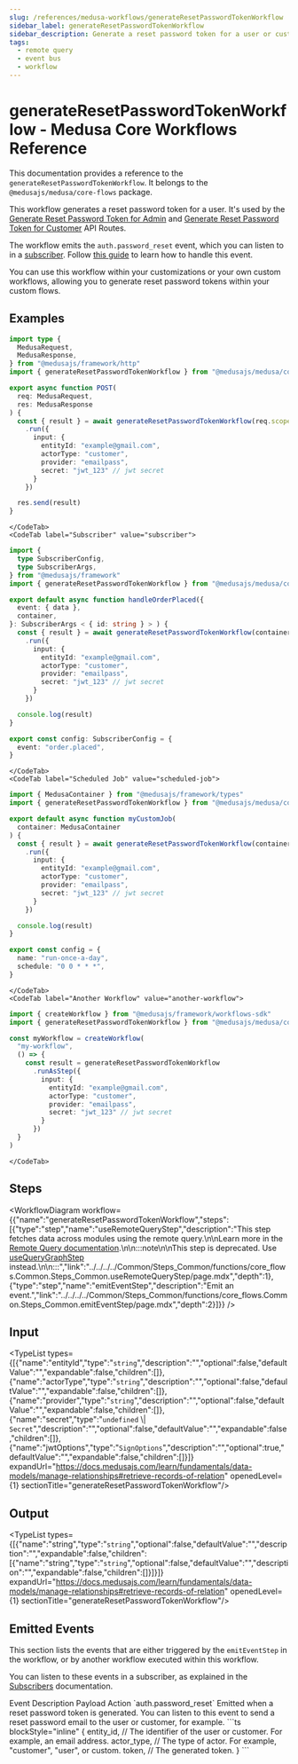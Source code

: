 ```yaml
---
slug: /references/medusa-workflows/generateResetPasswordTokenWorkflow
sidebar_label: generateResetPasswordTokenWorkflow
sidebar_description: Generate a reset password token for a user or customer.
tags:
  - remote query
  - event bus
  - workflow
---
```



# generateResetPasswordTokenWorkflow - Medusa Core Workflows Reference

This documentation provides a reference to the `generateResetPasswordTokenWorkflow`. It belongs to the `@medusajs/medusa/core-flows` package.

This workflow generates a reset password token for a user. It's used by the
[Generate Reset Password Token for Admin](https://docs.medusajs.com/api/admin#auth\_postactor\_typeauth\_providerresetpassword)
and [Generate Reset Password Token for Customer](https://docs.medusajs.com/api/store#auth\_postactor\_typeauth\_providerresetpassword)
API Routes.

The workflow emits the `auth.password_reset` event, which you can listen to in
a [subscriber](https://docs.medusajs.com/learn/fundamentals/events-and-subscribers). Follow
[this guide](https://docs.medusajs.com/resources/commerce-modules/auth/reset-password) to learn
how to handle this event.

You can use this workflow within your customizations or your own custom workflows, allowing you to
generate reset password tokens within your custom flows.

<SourceCodeLink link="https://github.com/medusajs/medusa/blob/e90dcedcd7627c61ed1a823400f734d624eaee05/packages/core/core-flows/src/auth/workflows/generate-reset-password-token.ts#L43" />

## Examples

<CodeTabs group="workflow-exection">
    <CodeTab label="API Route" value="api-route">
    
```ts title="src/api/workflow/route.ts"
import type {
  MedusaRequest,
  MedusaResponse,
} from "@medusajs/framework/http"
import { generateResetPasswordTokenWorkflow } from "@medusajs/medusa/core-flows"

export async function POST(
  req: MedusaRequest,
  res: MedusaResponse
) {
  const { result } = await generateResetPasswordTokenWorkflow(req.scope)
    .run({
      input: {
        entityId: "example@gmail.com",
        actorType: "customer",
        provider: "emailpass",
        secret: "jwt_123" // jwt secret
      }
    })

  res.send(result)
}
```

    </CodeTab>
    <CodeTab label="Subscriber" value="subscriber">
    
```ts title="src/subscribers/order-placed.ts"
import {
  type SubscriberConfig,
  type SubscriberArgs,
} from "@medusajs/framework"
import { generateResetPasswordTokenWorkflow } from "@medusajs/medusa/core-flows"

export default async function handleOrderPlaced({
  event: { data },
  container,
}: SubscriberArgs < { id: string } > ) {
  const { result } = await generateResetPasswordTokenWorkflow(container)
    .run({
      input: {
        entityId: "example@gmail.com",
        actorType: "customer",
        provider: "emailpass",
        secret: "jwt_123" // jwt secret
      }
    })

  console.log(result)
}

export const config: SubscriberConfig = {
  event: "order.placed",
}
```

    </CodeTab>
    <CodeTab label="Scheduled Job" value="scheduled-job">
    
```ts title="src/jobs/message-daily.ts"
import { MedusaContainer } from "@medusajs/framework/types"
import { generateResetPasswordTokenWorkflow } from "@medusajs/medusa/core-flows"

export default async function myCustomJob(
  container: MedusaContainer
) {
  const { result } = await generateResetPasswordTokenWorkflow(container)
    .run({
      input: {
        entityId: "example@gmail.com",
        actorType: "customer",
        provider: "emailpass",
        secret: "jwt_123" // jwt secret
      }
    })

  console.log(result)
}

export const config = {
  name: "run-once-a-day",
  schedule: "0 0 * * *",
}
```

    </CodeTab>
    <CodeTab label="Another Workflow" value="another-workflow">
    
```ts title="src/workflows/my-workflow.ts"
import { createWorkflow } from "@medusajs/framework/workflows-sdk"
import { generateResetPasswordTokenWorkflow } from "@medusajs/medusa/core-flows"

const myWorkflow = createWorkflow(
  "my-workflow",
  () => {
    const result = generateResetPasswordTokenWorkflow
      .runAsStep({
        input: {
          entityId: "example@gmail.com",
          actorType: "customer",
          provider: "emailpass",
          secret: "jwt_123" // jwt secret
        }
      })
  }
)
```

    </CodeTab>
  </CodeTabs>

## Steps

<WorkflowDiagram workflow={{"name":"generateResetPasswordTokenWorkflow","steps":[{"type":"step","name":"useRemoteQueryStep","description":"This step fetches data across modules using the remote query.\n\nLearn more in the [Remote Query documentation](https://docs.medusajs.com/learn/fundamentals/module-links/query).\n\n:::note\n\nThis step is deprecated. Use [useQueryGraphStep](../../../../Common/Steps_Common/functions/core_flows.Common.Steps_Common.useQueryGraphStep/page.mdx) instead.\n\n:::","link":"../../../../Common/Steps_Common/functions/core_flows.Common.Steps_Common.useRemoteQueryStep/page.mdx","depth":1},{"type":"step","name":"emitEventStep","description":"Emit an event.","link":"../../../../Common/Steps_Common/functions/core_flows.Common.Steps_Common.emitEventStep/page.mdx","depth":2}]}} />

## Input

<TypeList types={[{"name":"entityId","type":"`string`","description":"","optional":false,"defaultValue":"","expandable":false,"children":[]},{"name":"actorType","type":"`string`","description":"","optional":false,"defaultValue":"","expandable":false,"children":[]},{"name":"provider","type":"`string`","description":"","optional":false,"defaultValue":"","expandable":false,"children":[]},{"name":"secret","type":"`undefined` \\| `Secret`","description":"","optional":false,"defaultValue":"","expandable":false,"children":[]},{"name":"jwtOptions","type":"`SignOptions`","description":"","optional":true,"defaultValue":"","expandable":false,"children":[]}]} expandUrl="https://docs.medusajs.com/learn/fundamentals/data-models/manage-relationships#retrieve-records-of-relation" openedLevel={1} sectionTitle="generateResetPasswordTokenWorkflow"/>

## Output

<TypeList types={[{"name":"string","type":"`string`","optional":false,"defaultValue":"","description":"","expandable":false,"children":[{"name":"string","type":"`string`","optional":false,"defaultValue":"","description":"","expandable":false,"children":[]}]}]} expandUrl="https://docs.medusajs.com/learn/fundamentals/data-models/manage-relationships#retrieve-records-of-relation" openedLevel={1} sectionTitle="generateResetPasswordTokenWorkflow"/>

## Emitted Events

This section lists the events that are either triggered by the `emitEventStep` in the workflow, or by another workflow executed within this workflow.

You can listen to these events in a subscriber, as explained in the [Subscribers](https://docs.medusajs.com/learn/fundamentals/events-and-subscribers) documentation.

<Table>
  <Table.Header>
    <Table.Row>
      <Table.HeaderCell>
Event
</Table.HeaderCell>
      <Table.HeaderCell>
Description
</Table.HeaderCell>
      <Table.HeaderCell>
Payload
</Table.HeaderCell>
      <Table.HeaderCell>
Action
</Table.HeaderCell>
    </Table.Row>
  </Table.Header>
  <Table.Body>
    <Table.Row>
      <Table.Cell>
`auth.password_reset`
</Table.Cell>
      <Table.Cell>
Emitted when a reset password token is generated. You can listen to this event
to send a reset password email to the user or customer, for example.
</Table.Cell>
      <Table.Cell>
```ts blockStyle="inline"
{
  entity_id, // The identifier of the user or customer. For example, an email address.
  actor_type, // The type of actor. For example, "customer", "user", or custom.
  token, // The generated token.
}
```
</Table.Cell>
      <Table.Cell>
<CopyGeneratedSnippetButton tooltipText="Copy subscriber for event" type="subscriber" options={{
        event: "auth.password_reset",
        payload: `\`\`\`ts
{
  entity_id, // The identifier of the user or customer. For example, an email address.
  actor_type, // The type of actor. For example, "customer", "user", or custom.
  token, // The generated token.
}
\`\`\``
        }}/>
</Table.Cell>
    </Table.Row>
  </Table.Body>
</Table>
